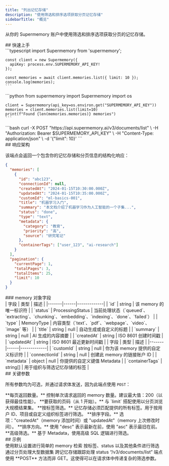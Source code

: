```yaml
---
title: "列出记忆存储"
description: "使用筛选和排序选项获取分页记忆存储"
sidebarTitle: "概览"
---
```


从你的 Supermemory 账户中使用筛选和排序选项获取分页的记忆存储。

<div id="quick-start">
  ## 快速上手
</div>

<Tabs>
  <Tab title="TypeScript">
    ```typescript
    import Supermemory from 'supermemory';

    const client = new Supermemory({
      apiKey: process.env.SUPERMEMORY_API_KEY!
    });

    const memories = await client.memories.list({ limit: 10 });
    console.log(memories);
    ```
  </Tab>

  <Tab title="Python">
    ```python
    from supermemory import Supermemory
    import os

    client = Supermemory(api_key=os.environ.get("SUPERMEMORY_API_KEY"))
    memories = client.memories.list(limit=10)
    print(f"Found {len(memories.memories)} memories")
    ```
  </Tab>

  <Tab title="cURL">
    ```bash
    curl -X POST "https://api.supermemory.ai/v3/documents/list" \
      -H "Authorization: Bearer $SUPERMEMORY_API_KEY" \
      -H "Content-Type: application/json" \
      -d '{"limit": 10}'
    ```
  </Tab>
</Tabs>

<div id="response-schema">
  ## 响应架构
</div>

该端点会返回一个包含你的记忆存储和分页信息的结构化响应：

```json
{
  "memories": [
    {
      "id": "abc123",
      "connectionId": null,
      "createdAt": "2024-01-15T10:30:00.000Z",
      "updatedAt": "2024-01-15T10:35:00.000Z",
      "customId": "ml-basics-001",
      "title": "机器学习入门",
      "summary": "本文档介绍了机器学习作为人工智能的一个子集...",
      "status": "done",
      "type": "text",
      "metadata": {
        "category": "教育",
        "priority": "高",
        "source": "研究笔记"
      },
      "containerTags": ["user_123", "ai-research"]
    }
  ],
  "pagination": {
    "currentPage": 1,
    "totalPages": 3,
    "totalItems": 25,
    "limit": 10
  }
}
```

<div id="memory-object-fields">
  ### memory 对象字段
</div>

<Accordion title="核心字段" defaultOpen>
  | 字段 | 类型 | 描述 |
  |-------|------|-------------|
  | `id` | string | 该 memory 的唯一标识符 |
  | `status` | ProcessingStatus | 当前处理状态（`queued`、`extracting`、`chunking`、`embedding`、`indexing`、`done`、`failed`） |
  | `type` | MemoryType | 内容类型（`text`、`pdf`、`webpage`、`video`、`image` 等） |
  | `title` | string | null | 自动生成或自定义的标题 |
  | `summary` | string | null | AI 生成的内容摘要 |
  | `createdAt` | string | ISO 8601 创建时间戳 |
  | `updatedAt` | string | ISO 8601 最近更新时间戳 |
</Accordion>

<Accordion title="可选字段">
  | 字段 | 类型 | 描述 |
  |-------|------|-------------|
  | `customId` | string | null | 你为该 memory 提供的自定义标识符 |
  | `connectionId` | string | null | 创建此 memory 的链接账户 ID |
  | `metadata` | object | null | 你提供的自定义键值 Metadata |
  | `containerTags` | string[] | 用于组织与筛选记忆存储的标签 |
</Accordion>

<div id="key-parameters">
  ## 关键参数
</div>

所有参数均为可选，并通过请求体发送，因为此端点使用 `POST`：

<ParamField path="limit" type="number/string" default="50">
  **每页返回数量。** 控制单次请求返回的 memory 数量。建议最大值：200（以获得最佳性能）。
</ParamField>

<ParamField path="page" type="number/string" default="1">
  **要获取的页码（从 1 开始）。** 与 `limit` 搭配使用以分页浏览大规模结果集。
</ParamField>

<ParamField path="containerTags" type="string[]">
  **按标签筛选。** 记忆存储必须匹配提供的所有标签。用于按用户 ID、项目或自定义组织标签进行筛选。
</ParamField>

<ParamField path="sort" type="string" default="createdAt">
  **排序字段。** 选项：&quot;createdAt&quot;（memory 添加时间）或 &quot;updatedAt&quot;（memory 上次修改时间）。
</ParamField>

<ParamField path="order" type="string" default="desc">
  **排序方向。** 使用 &quot;desc&quot; 表示最新在前，使用 &quot;asc&quot; 表示最旧在前。
</ParamField>

<ParamField path="filters" type="string">
  **高级筛选。** 基于 Metadata，使用高级 SQL 逻辑进行筛选。
</ParamField>

<div id="examples">
  ## 示例
</div>

<CardGroup cols={2}>
  <Card title="Basic Listing" icon="list" href="/zh/list-memories/examples/basic">
    使用默认设置进行简单的 memory 检索
  </Card>

  <Card title="Filtering" icon="filter" href="/zh/list-memories/examples/filtering">
    按标签、status 以及其他条件进行筛选
  </Card>

  <Card title="Pagination" icon="arrow-right" href="/zh/list-memories/examples/pagination">
    通过分页处理大型数据集
  </Card>

  <Card title="Status Monitoring" icon="chart-line" href="/zh/list-memories/examples/monitoring">
    跨记忆存储跟踪处理 status
  </Card>
</CardGroup>

<Note>
  “/v3/documents/list” 端点使用 **POST** 方法而非 GET。这使得可以在请求体中传递复杂的筛选参数。
</Note>